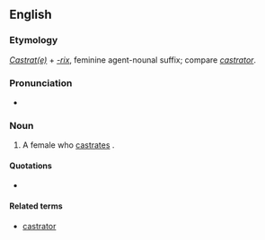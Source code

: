 ==English==

===Etymology===
''[[castrate|Castrat(e)]]'' + ''[[-rix]]'', feminine agent-nounal suffix; compare ''[[castrator]]''.

===Pronunciation===
* {{a|UK}} {{IPA|/kæsˈtɹeɪtɹɪks/}}

===Noun===
{{en-noun|castratrices}}

# {{chiefly|used in|_|philosophy|or|psychoanalysis}} A female who [[castrate]]s {{qualifier|either literally or metaphorically}}.

====Quotations====
* {{seeCites}}

====Related terms====
* [[castrator]]